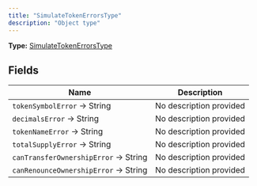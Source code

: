 ```yaml
---
title: "SimulateTokenErrorsType"
description: "Object type"
---
```


**Type:** [SimulateTokenErrorsType](/api-reference/types/simulatetokenerrorstype)

## Fields

| Name | Description |
|------|-------------|
| `tokenSymbolError` → String | No description provided |
| `decimalsError` → String | No description provided |
| `tokenNameError` → String | No description provided |
| `totalSupplyError` → String | No description provided |
| `canTransferOwnershipError` → String | No description provided |
| `canRenounceOwnershipError` → String | No description provided |

